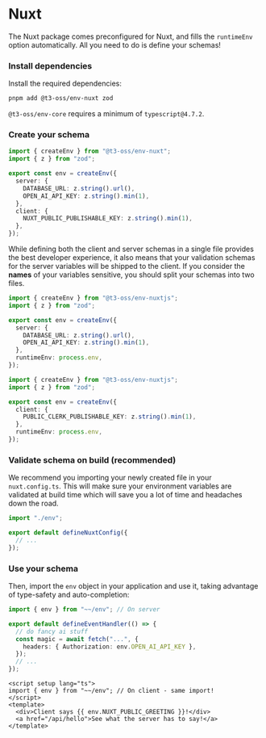 # Nuxt

The Nuxt package comes preconfigured for Nuxt, and fills the `runtimeEnv` option automatically. All you need to do is define your schemas!

<Steps>

### Install dependencies

Install the required dependencies:

```bash
pnpm add @t3-oss/env-nuxt zod
```

<Callout>

`@t3-oss/env-core` requires a minimum of `typescript@4.7.2`.

</Callout>

### Create your schema

```ts title="env.ts"
import { createEnv } from "@t3-oss/env-nuxt";
import { z } from "zod";

export const env = createEnv({
  server: {
    DATABASE_URL: z.string().url(),
    OPEN_AI_API_KEY: z.string().min(1),
  },
  client: {
    NUXT_PUBLIC_PUBLISHABLE_KEY: z.string().min(1),
  },
});
```

<Callout type="warning">

While defining both the client and server schemas in a single file provides the best developer experience,
it also means that your validation schemas for the server variables will be shipped to the client.
If you consider the **names** of your variables sensitive, you should split your schemas into two files.

```ts title="src/env/server.ts"
import { createEnv } from "@t3-oss/env-nuxtjs";
import { z } from "zod";

export const env = createEnv({
  server: {
    DATABASE_URL: z.string().url(),
    OPEN_AI_API_KEY: z.string().min(1),
  },
  runtimeEnv: process.env,
});
```

```ts title="src/env/client.ts"
import { createEnv } from "@t3-oss/env-nuxtjs";
import { z } from "zod";

export const env = createEnv({
  client: {
    PUBLIC_CLERK_PUBLISHABLE_KEY: z.string().min(1),
  },
  runtimeEnv: process.env,
});
```

</Callout>

### Validate schema on build (recommended)

We recommend you importing your newly created file in your `nuxt.config.ts`. This will make sure your environment variables are validated at build time which will save you a lot of time and headaches down the road.

```ts title="nuxt.config.ts" {1}
import "./env";

export default defineNuxtConfig({
  // ...
});
```

### Use your schema

Then, import the `env` object in your application and use it, taking advantage of type-safety and auto-completion:

```ts title="server/api/some-endpoint.ts" /env.OPEN_AI_API_KEY/
import { env } from "~~/env"; // On server

export default defineEventHandler(() => {
  // do fancy ai stuff
  const magic = await fetch("...", {
    headers: { Authorization: env.OPEN_AI_API_KEY },
  });
  // ...
});
```

```vue title="app.vue" /env.NUXT_PUBLIC_GREETING/
<script setup lang="ts">
import { env } from "~~/env"; // On client - same import!
</script>
<template>
  <div>Client says {{ env.NUXT_PUBLIC_GREETING }}!</div>
  <a href="/api/hello">See what the server has to say!</a>
</template>
```

</Steps>
